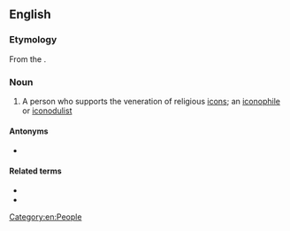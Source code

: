 ==English==
{{wikipedia}}

===Etymology===
From the {{der|en|grc|εἰκονόδουλος}}.

===Noun===
{{en-noun}}

# A person who supports the veneration of religious [[icon]]s; an [[iconophile]] or [[iconodulist]]

====Antonyms====
* {{l|en|iconoclast}}

====Related terms====
* {{l|en|iconodulism}}
* {{l|en|iconodulist}}

[[Category:en:People]]